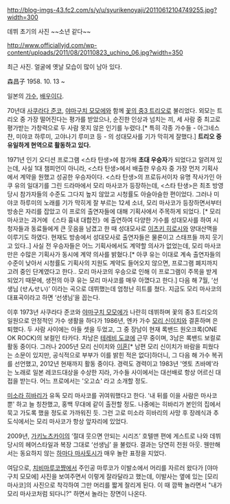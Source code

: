 http://blog-imgs-43.fc2.com/s/y/u/syurikenoyaji/20110612104749255.jpg?width=300

데뷔 초기의 사진 ~~소년 같다~~

http://www.officiallyjd.com/wp-content/uploads/2011/08/20110823_uchino_06.jpg?width=350

최근 사진. 얼굴에 옛날 모습이 많이 남아 있다.

森昌子
1958. 10. 13 ~

일본의 [[가수]], [[배우]]이다.

70년대 [[사쿠라다 준코]], [[야마구치 모모에]]와 함께 [[꽃의 중3 트리오]]로 불리었다. 외모는 트리오 중 가장 떨어진다는 평가를 받았으나, 순진한 인상과 넘치는 끼, 세 사람 중 최고로 평가받는 가창력으로 두 사람 못지 않은 인기를 누렸다.[* 특히 각종 가수들 - 아그네스 챤, 미야코 하루미, 고야나기 루미코 등 - 의 성대모사를 기가 막히게 잘했다.] '''트리오 중 유일하게 현역으로 활동하고 있다.'''

1971년 인기 오디션 프로그램 <스타 탄생>에 참가해 '''초대 우승자'''가 되었다고 알려져 있는데, 사실 1대 챔피언이 아니라, <스타 탄생>에서 배출한 우승자 중 가장 먼저 기획사에서 계약을 원했고 성공한 우승자이다. 
<스타 탄생>의 프로듀서이자 유명 작사가인 아쿠 유의 일대기를 그린 드라마에서 모리 마사코가 등장하는데, <스타 탄생>은 최초 방영 당시 참가자들의 수준도 그다지 높지 않았고 시청률도 아슬아슬한 편이었다.
그러나 미야코 하루미의 노래를 기가 막히게 잘 부르는 12세 소녀, 모리 마사코가 등장하면서부터 방송은 자리를 잡았고 이 프로의 출연자들에 대해 기획사에서 주목하게 되었다.
[* 모리 마사코는 과거에 《스타 흉내 대합전》에 출연하여 다양한 가수를 성대모사를 하여 시청자들과 동료들에게 큰 웃음을 남겼고 한 때 성대모사로 [[이츠키 히로시]]와 양대산맥을 이루기도 하였다. 현재도 방송에서 성대모사로 출연자들은 물론이고 스태프들 까지 웃기고 있다..]
사실 전 우승자들은 어느 기획사에서도 계약할 의사가 없었는데, 모리 마사코만은 수많은 기획사가 동시에 계약 의사를 밝혔다.[* 아쿠 유는 이대로 계속 출연자들의 수준이 낮아서 시청률도 기획사의 지원도 계약도 들어오지 않으면, 프로그램 폐지까지 고려 중인 단계였다고 한다.. 모리 마사코의 우승으로 인해 이 프로그램이 주목을 받게 되었기 때문에, 생전의 아쿠 유는 모리 마사코를 매우 아꼈다고 한다.]
다음 해 7월, ‘선생님 (せんせい)’ 이라는 곡으로 데뷔했는데 엄청난 히트를 쳤다. 지금도 모리 마사코의 대표곡이라고 하면 ‘선생님’을 꼽는다.

이후 1973년 사쿠라다 준코와 [[야마구치 모모에]]가 나란히 데뷔하며 꽃의 중3 트리오의 일원으로 안정적인 가수 생활을 하다가 1986년, 엔카 가수 [[모리 신이치]]와 결혼하며 은퇴했다. 두 사람 사이에는 아들 셋을 두었고, 그 중 장남이 현재 록밴드 원오크록(ONE OK ROCK)의 보컬인 타카다. 차남은 [[테레비 도쿄]]에 근무 중이며, 3남은 록밴드 보컬로 활동 중이다.
그러나 2005년 모리 신이치와 [[이혼]][* 남편 모리 신이치가 바람을 피웠다는 소문이 있지만, 공식적으로 부부가 이를 밝힌 적은 없다]하더니, 그 다음 해 가수 복귀를 선언했고, 2012년 현재까지 활동 중이다.
경력도 경력이고 1983년 '엣토 츠바메'라는 노래로 일본 레코드대상을 수상한 지라, 가수들 사이에서는 대선배로 항상 어르신 대접을 받는다. 어느 프로에서는 '오고쇼' 라고 소개할 정도.


[[미소라 히바리]]가 유독 모리 마사코를 귀여워했다고 한다. '내 뒤를 이을 사람은 마사코 뿐' 하고 늘 칭찬했고, 홍백 무대에 같이 출전할 정도. 나중에는 히바리가 본인의 집에서 묵고 가도록 했을 정도로 가까워진 듯.
그런 고로 미소라 히바리의 사망 후 장례식과 추도식에서는 모리 마사코가 항상 앞자리에 있었다.

2009년, [[가키노츠카이]]의 ‘절대 웃으면 안되는 시리즈’ 호텔맨 편에 게스트로 나와 데뷔 당시의 헤어스타일과 복장 그대로 ‘선생님’ 을 불렀다. 결과는 당연히 전원 아웃. 웬만해서는 동요하지 않는 [[하마다 마사토시]]가 매우 놀란 표정을 지었다.

여담으로, [[치비마루코]]쨩에서 주인공 마루코가 이발소에서 머리를 자르러 왔다가 [야마구치 모모에] 사진을 보여주면서 이렇게 잘라달라고 했는데, 이발사는 옆에 있는 [모리 마사코]의 사진으로 착각하여 그만 머리를 짧게 잘리게 된다. 이 때 깜짝 놀라면서 "내가 모리 마사코처럼 되다니?" 하면서 놀라는 장면이 나온다. 

